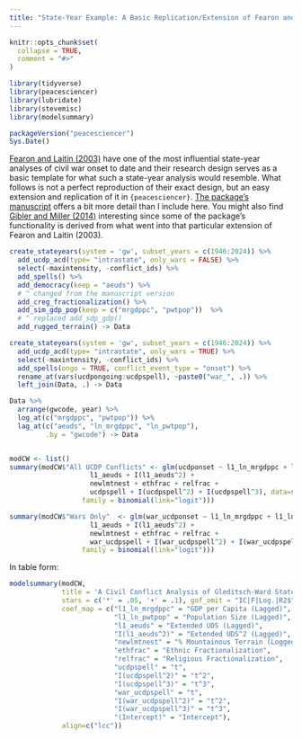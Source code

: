 ```yaml
---
title: "State-Year Example: A Basic Replication/Extension of Fearon and Laitin (2003)"
---
```


```r
knitr::opts_chunk$set(
  collapse = TRUE,
  comment = "#>"
)
```

```r
library(tidyverse)
library(peacesciencer)
library(lubridate)
library(stevemisc)
library(modelsummary)

packageVersion("peacesciencer")
Sys.Date()
```

[Fearon and Laitin (2003)](https://doi.org/10.1017/S0003055403000534) have one of the most influential state-year analyses of civil war onset to date and their research design serves as a basic template for what such a state-year analysis would resemble. What follows is not a perfect reproduction of their exact design, but an easy extension and replication of it in `{peacesciencer}`. [The package's manuscript](https://svmiller.com/peacesciencer/ms.pdf) offers a bit more detail than I include here. You might also find [Gibler and Miller (2014)](https://doi.org/10.1177/0022343314531003) interesting since some of the package's functionality is derived from what went into that particular extension of Fearon and Laitin (2003).

```r
create_stateyears(system = 'gw', subset_years = c(1946:2024)) %>%
  add_ucdp_acd(type= "intrastate", only_wars = FALSE) %>%
  select(-maxintensity, -conflict_ids) %>%
  add_spells() %>%
  add_democracy(keep = "aeuds") %>% 
  # ^ changed from the manuscript version
  add_creg_fractionalization() %>%
  add_sim_gdp_pop(keep = c("mrgdppc", "pwtpop"))  %>%
  # ^ replaced add_sdp_gdp()
  add_rugged_terrain() -> Data

create_stateyears(system = 'gw', subset_years = c(1946:2024)) %>%
  add_ucdp_acd(type= "intrastate", only_wars = TRUE) %>%
  select(-maxintensity, -conflict_ids) %>%
  add_spells(ongo = TRUE, conflict_event_type = "onset") %>%
  rename_at(vars(ucdpongoing:ucdpspell), ~paste0("war_", .)) %>%
  left_join(Data, .) -> Data

Data %>%
  arrange(gwcode, year) %>%
  log_at(c("mrgdppc", "pwtpop")) %>%
  lag_at(c("aeuds", "ln_mrgdppc", "ln_pwtpop"),
         .by = "gwcode") -> Data


modCW <- list()
summary(modCW$"All UCDP Conflicts" <- glm(ucdponset ~ l1_ln_mrgdppc + l1_ln_pwtpop  +
                    l1_aeuds + I(l1_aeuds^2) +
                    newlmtnest + ethfrac + relfrac +
                    ucdpspell + I(ucdpspell^2) + I(ucdpspell^3), data=subset(Data),
                  family = binomial(link="logit")))

summary(modCW$"Wars Only"  <- glm(war_ucdponset ~ l1_ln_mrgdppc + l1_ln_pwtpop  +
                    l1_aeuds + I(l1_aeuds^2) +
                    newlmtnest + ethfrac + relfrac +
                    war_ucdpspell + I(war_ucdpspell^2) + I(war_ucdpspell^3), data=subset(Data),
                  family = binomial(link="logit")))
```


In table form:

```r
modelsummary(modCW, 
             title = 'A Civil Conflict Analysis of Gleditsch-Ward State-Years in {peacesciencer}',
             stars = c('*' = .05, '+' = .1), gof_omit = "IC|F|Log.|R2$",
             coef_map = c("l1_ln_mrgdppc" = "GDP per Capita (Lagged)", 
                          "l1_ln_pwtpop" = "Population Size (Lagged)", 
                          "l1_aeuds" = "Extended UDS (Lagged)",
                          "I(l1_aeuds^2)" = "Extended UDS^2 (Lagged)", 
                          "newlmtnest" = "% Mountainous Terrain (Logged)", 
                          "ethfrac" = "Ethnic Fractionalization", 
                          "relfrac" = "Religious Fractionalization",
                          "ucdpspell" = "t",
                          "I(ucdpspell^2)" = "t^2",
                          "I(ucdpspell^3)" = "t^3",
                          "war_ucdpspell" = "t",
                          "I(war_ucdpspell^2)" = "t^2",
                          "I(war_ucdpspell^3)" = "t^3",
                          "(Intercept)" = "Intercept"),
             align=c("lcc"))
```
